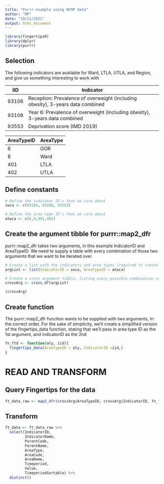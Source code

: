 ```yaml
---
title: "Purrr example using NCMP data"
author: "MP"
date: "19/11/2021"
output: html_document
---
```


```r
library(fingertipsR)
library(dplyr)
library(purrr)
```


## Selection
The following indicators are available for Ward, LTLA, UTLA, and Region, and give us something interesting to work with

IID     | Indicator
--------|------------------------------------------------------------------------------------
93106   | Reception: Prevalence of overweight (including obesity), 3-years data combined
93108   | Year 6: Prevalence of overweight (including obesity), 3-years data combined
93553   | Deprivation score (IMD 2019)


AreaTypeID      | AreaType
----------------|-----------
6               | GOR
8               | Ward
401             | LTLA
402             | UTLA


## Define constants
```r
# Define the indicator ID's that we care about
iwca <- c(93106, 93108, 93553)

# Define the area type ID's that we care about
atwca <- c(6,8,401,402)
```


## Create the argument tibble for purrr::map2_dfr
purrr::map2_dfr takes two arguments, in this example IndicatorID and AreaTypeID. We need to supply a table with every combination of those two arguments that we want to be iterated over.
```r
# Create a list with the indicators and area types (required to create the cross arg's, which is required for map2)
argList <- list(IndicatorID = iwca, AreaTypeID = atwca)

# Create a cross argument tibble, listing every possible combination of the two variables, (which is required for map2)
crossArg <- cross_df(argList)  

(crossArg) 
```

## Create function
The purrr::map2_dfr function wants to be supplied with two arguments, in the correct order.
For the sake of simplicity, we'll create a simplified version of the fingertips_data function, stating that we'll pass in area type ID as the 1st argument, and indicatorID as the 2nd
```r
fn_ftd <- function(aty, iid){
  fingertips_data(AreaTypeID = aty, IndicatorID =iid,)
}
```


# READ AND TRANSFORM
## Query Fingertips for the data
```r
ft_data_raw <- map2_dfr(crossArg$AreaTypeID, crossArg$IndicatorID, fn_ftd)
```

## Transform
```r
ft_data <- ft_data_raw %>% 
  select(IndicatorID, 
         IndicatorName,
         ParentCode,
         ParentName,
         AreaType, 
         AreaCode, 
         AreaName, 
         Timeperiod, 
         Value, 
         TimeperiodSortable) %>% 
  distinct()
```
